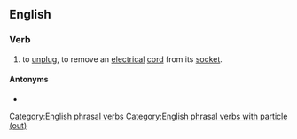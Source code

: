 ==English==

===Verb===
{{head|en|verb|head=[[plug]] [[out]]}}

# {{lb|en|Ireland|colloquial}} to [[unplug]], to remove an [[electrical]] [[cord]] from its [[socket]].

====Antonyms====
* {{l|en|plug in}}

[[Category:English phrasal verbs]]
[[Category:English phrasal verbs with particle (out)]]